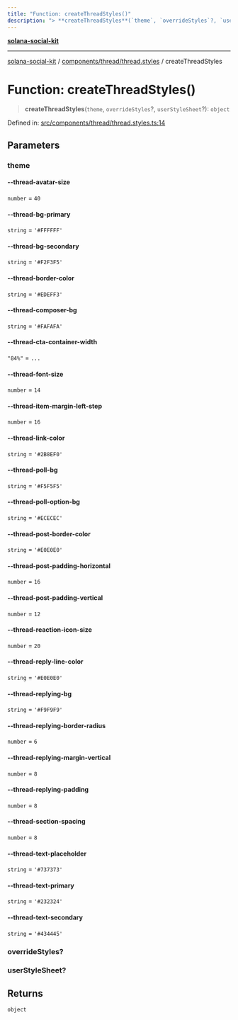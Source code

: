 ```yaml
---
title: "Function: createThreadStyles()"
description: "> **createThreadStyles**(`theme`, `overrideStyles`?, `userStyleSheet`?): `object`"
---
```


[**solana-social-kit**](../../../../README.mdx)

***

[solana-social-kit](../../../../README.mdx) / [components/thread/thread.styles](../README.mdx) / createThreadStyles

# Function: createThreadStyles()

> **createThreadStyles**(`theme`, `overrideStyles`?, `userStyleSheet`?): `object`

Defined in: [src/components/thread/thread.styles.ts:14](https://github.com/SendArcade/solana-social-starter/blob/bd4b3556b8f469c27ebb06f4df65b3a36b43ba3b/src/components/thread/thread.styles.ts#L14)

## Parameters

### theme

#### --thread-avatar-size

`number` = `40`

#### --thread-bg-primary

`string` = `'#FFFFFF'`

#### --thread-bg-secondary

`string` = `'#F2F3F5'`

#### --thread-border-color

`string` = `'#EDEFF3'`

#### --thread-composer-bg

`string` = `'#FAFAFA'`

#### --thread-cta-container-width

`"84%"` = `...`

#### --thread-font-size

`number` = `14`

#### --thread-item-margin-left-step

`number` = `16`

#### --thread-link-color

`string` = `'#2B8EF0'`

#### --thread-poll-bg

`string` = `'#F5F5F5'`

#### --thread-poll-option-bg

`string` = `'#ECECEC'`

#### --thread-post-border-color

`string` = `'#E0E0E0'`

#### --thread-post-padding-horizontal

`number` = `16`

#### --thread-post-padding-vertical

`number` = `12`

#### --thread-reaction-icon-size

`number` = `20`

#### --thread-reply-line-color

`string` = `'#E0E0E0'`

#### --thread-replying-bg

`string` = `'#F9F9F9'`

#### --thread-replying-border-radius

`number` = `6`

#### --thread-replying-margin-vertical

`number` = `8`

#### --thread-replying-padding

`number` = `8`

#### --thread-section-spacing

`number` = `8`

#### --thread-text-placeholder

`string` = `'#737373'`

#### --thread-text-primary

`string` = `'#232324'`

#### --thread-text-secondary

`string` = `'#434445'`

### overrideStyles?

### userStyleSheet?

## Returns

`object`
